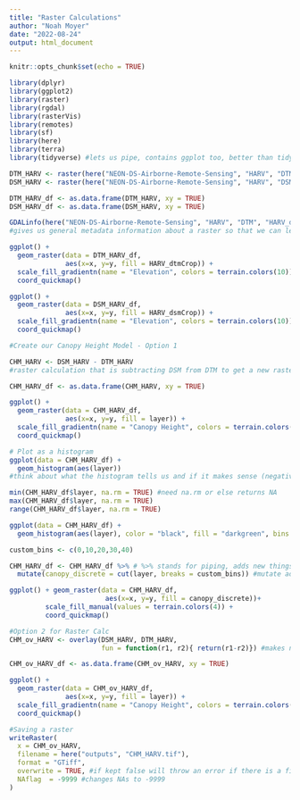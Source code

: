 ```yaml
---
title: "Raster Calculations"
author: "Noah Moyer"
date: "2022-08-24"
output: html_document
---
```


```r
knitr::opts_chunk$set(echo = TRUE)
```

```r

library(dplyr)
library(ggplot2)
library(raster)
library(rgdal)
library(rasterVis)
library(remotes)
library(sf)
library(here)
library(terra)
library(tidyverse) #lets us pipe, contains ggplot too, better than tidyr
```

```r

DTM_HARV <- raster(here("NEON-DS-Airborne-Remote-Sensing", "HARV", "DTM", "HARV_dtmCrop.tif"))
DSM_HARV <- raster(here("NEON-DS-Airborne-Remote-Sensing", "HARV", "DSM", "HARV_dsmCrop.tif"))

DTM_HARV_df <- as.data.frame(DTM_HARV, xy = TRUE)
DSM_HARV_df <- as.data.frame(DSM_HARV, xy = TRUE)

GDALinfo(here("NEON-DS-Airborne-Remote-Sensing", "HARV", "DTM", "HARV_dtmCrop.tif"))
#gives us general metadata information about a raster so that we can learn more information about it without pulling it in

ggplot() +
  geom_raster(data = DTM_HARV_df,
              aes(x=x, y=y, fill = HARV_dtmCrop)) +
  scale_fill_gradientn(name = "Elevation", colors = terrain.colors(10)) +
  coord_quickmap()

ggplot() +
  geom_raster(data = DSM_HARV_df,
              aes(x=x, y=y, fill = HARV_dsmCrop)) +
  scale_fill_gradientn(name = "Elevation", colors = terrain.colors(10)) +
  coord_quickmap()

#Create our Canopy Height Model - Option 1

CHM_HARV <- DSM_HARV - DTM_HARV
#raster calculation that is subtracting DSM from DTM to get a new raster called CHM

CHM_HARV_df <- as.data.frame(CHM_HARV, xy = TRUE)

ggplot() +
  geom_raster(data = CHM_HARV_df,
              aes(x=x, y=y, fill = layer)) +
  scale_fill_gradientn(name = "Canopy Height", colors = terrain.colors(10)) +
  coord_quickmap()

# Plot as a histogram
ggplot(data = CHM_HARV_df) +
  geom_histogram(aes(layer))
#think about what the histogram tells us and if it makes sense (negative numbers would not make sense here, look at clusters, etc)

```

```r
min(CHM_HARV_df$layer, na.rm = TRUE) #need na.rm or else returns NA
max(CHM_HARV_df$layer, na.rm = TRUE)
range(CHM_HARV_df$layer, na.rm = TRUE)

ggplot(data = CHM_HARV_df) +
  geom_histogram(aes(layer), color = "black", fill = "darkgreen", bins = 100)

custom_bins <- c(0,10,20,30,40)

CHM_HARV_df <- CHM_HARV_df %>% # %>% stands for piping, adds new things to a df via piping, need tidyverse in order to use
  mutate(canopy_discrete = cut(layer, breaks = custom_bins)) #mutate adds a new column to data frame. That new column is called canopy_discrete which is cut from layer by custom_bins

ggplot() + geom_raster(data = CHM_HARV_df,
                        aes(x=x, y=y, fill = canopy_discrete))+
         scale_fill_manual(values = terrain.colors(4)) +
         coord_quickmap()

#Option 2 for Raster Calc
CHM_ov_HARV <- overlay(DSM_HARV, DTM_HARV,
                       fun = function(r1, r2){ return(r1-r2)}) #makes new raster that follows a function that subtracts the first entry from the second entry

CHM_ov_HARV_df <- as.data.frame(CHM_ov_HARV, xy = TRUE)

ggplot() +
  geom_raster(data = CHM_ov_HARV_df,
              aes(x=x, y=y, fill = layer)) +
  scale_fill_gradientn(name = "Canopy Height", colors = terrain.colors(10)) +
  coord_quickmap()

#Saving a raster
writeRaster(
  x = CHM_ov_HARV,
  filename = here("outputs", "CHM_HARV.tif"),
  format = "GTiff",
  overwrite = TRUE, #if kept false will throw an error if there is a file name that matches the file in this location
  NAflag  = -9999 #changes NAs to -9999
)
```


